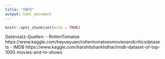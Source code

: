 ```yaml
---
title: "INFO"
output: html_document
---
```


```r
knitr::opts_chunk$set(echo = TRUE)
```

Datensatz-Quellen:
- RottenTomatoe
  https://www.kaggle.com/heyueyuan/rottentomatoesmoviesandcriticsdatasets
- IMDB
  https://www.kaggle.com/harshitshankhdhar/imdb-dataset-of-top-1000-movies-and-tv-shows
